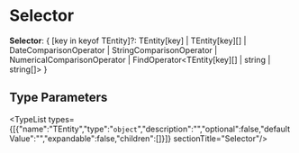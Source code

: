 
# Selector

 **Selector**: &#123; [key in keyof TEntity]?: TEntity[key] \| TEntity[key][] \| DateComparisonOperator \| StringComparisonOperator \| NumericalComparisonOperator \| FindOperator&#60;TEntity[key][] \| string \| string[]&#62; &#125;

## Type Parameters

<TypeList types={[{"name":"TEntity","type":"`object`","description":"","optional":false,"defaultValue":"","expandable":false,"children":[]}]}  sectionTitle="Selector"/>
